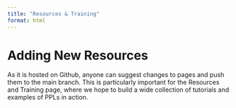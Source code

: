 ```yaml
---
title: "Resources & Training"
format: html
---
```

# Adding New Resources

As it is hosted on Github, anyone can suggest changes to pages and push them to the main branch. This is particularly important for the Resources and Training page, where we hope to build a wide collection of tutorials and examples of PPLs in action.

